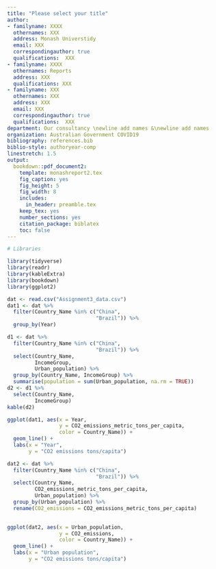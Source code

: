 ```yaml
---
title: "Please select your title"
author:
- familyname: XXXX
  othernames: XXX
  address: Monash Universtidy
  email: XXX
  correspondingauthor: true
  qualifications:  XXX
- familyname: XXXX
  othernames: Reports
  address: XXX
  qualifications: XXX
- familyname: XXX
  othernames: XXX
  address: XXX
  email: XXX
  correspondingauthor: true
  qualifications:  XXX
department: Our consultancy \newline add names &\newline add names
organization: Australian Government COVID19
bibliography: references.bib
biblio-style: authoryear-comp
linestretch: 1.5
output:
  bookdown::pdf_document2:
    template: monashreport2.tex
    fig_caption: yes
    fig_height: 5
    fig_width: 8
    includes:
      in_header: preamble.tex
    keep_tex: yes
    number_sections: yes
    citation_package: biblatex
    toc: false
---
```


```r
# Libraries

library(tidyverse)
library(readr)
library(kableExtra)
library(bookdown)
library(ggplot2)
```



\section*{Country XX1 and YY1"}

\section*{Country XX2 and YY2}

```r
dat <- read.csv("Assignment3_data.csv")
dat1 <- dat %>%
  filter(Country_Name %in% c("China",
                             "Brazil")) %>%
  group_by(Year) 
```

```r
d1 <- dat %>%
  filter(Country_Name %in% c("China",
                             "Brazil")) %>%
  select(Country_Name,
         IncomeGroup,
         Urban_population) %>%
  group_by(Country_Name, IncomeGroup) %>%
  summarise(population = sum(Urban_population, na.rm = TRUE)) 
d2 <- d1 %>%
  select(Country_Name,
         IncomeGroup)
kable(d2)
```

```r
ggplot(dat1, aes(x = Year,
                 y = CO2_emissions_metric_tons_per_capita,
                 color = Country_Name)) + 
  geom_line() + 
  labs(x = "Year",
       y = "CO2 emissions tons/capita")
```

```r
dat2 <- dat %>%
  filter(Country_Name %in% c("China",
                             "Brazil")) %>%
  select(Country_Name,
         CO2_emissions_metric_tons_per_capita,
         Urban_population) %>%
  group_by(Urban_population) %>%
  rename(CO2_emissions = CO2_emissions_metric_tons_per_capita) 
  
```
```r
ggplot(dat2, aes(x = Urban_population,
                 y = CO2_emissions,
                 color = Country_Name)) + 
  geom_line() + 
  labs(x = "Urban population",
       y = "CO2 emissions tons/capita")
```



\section*{Country XX3 and YY3}



